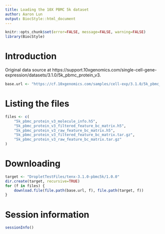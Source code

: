 ```yaml
---
title: Loading the 10X PBMC 5k dataset
author: Aaron Lun
output: BiocStyle::html_document
---
```


```r
knitr::opts_chunk$set(error=FALSE, message=FALSE, warning=FALSE)
library(BiocStyle)
```

# Introduction

Original data source at https://support.10xgenomics.com/single-cell-gene-expression/datasets/3.1.0/5k_pbmc_protein_v3.

```r
base.url <- "https://cf.10xgenomics.com/samples/cell-exp/3.1.0/5k_pbmc_protein_v3"
```

# Listing the files 

```r
files <- c(
    "5k_pbmc_protein_v3_molecule_info.h5",
    "5k_pbmc_protein_v3_filtered_feature_bc_matrix.h5",
    "5k_pbmc_protein_v3_raw_feature_bc_matrix.h5",
    "5k_pbmc_protein_v3_filtered_feature_bc_matrix.tar.gz",
    "5k_pbmc_protein_v3_raw_feature_bc_matrix.tar.gz"
)
```

# Downloading 

```r
target <- "DropletTestFiles/tenx-3.1.0-pbmc5k/1.0.0"
dir.create(target, recursive=TRUE)
for (f in files) {
    download.file(file.path(base.url, f), file.path(target, f))
}
```

# Session information {-}

```r
sessionInfo()
```
